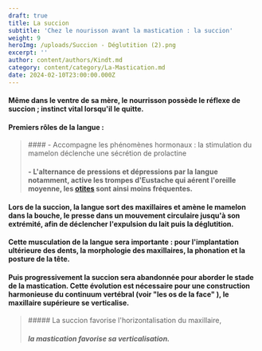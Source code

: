 ```yaml
---
draft: true
title: La succion
subtitle: 'Chez le nourisson avant la mastication : la succion'
weight: 9
heroImg: /uploads/Succion - Déglutition (2).png
excerpt: ''
author: content/authors/Kindt.md
category: content/category/La-Mastication.md
date: 2024-02-10T23:00:00.000Z
---
```


#### Même dans le ventre de sa mère, le nourrisson possède le réflexe de succion ; instinct vital lorsqu'il le quitte.

<Space height={15} />

#### Premiers rôles de la langue :

<Space height={20} />

<BlockQuote>
  #### &#x20;- Accompagne les phénomènes hormonaux : la stimulation du mamelon déclenche une sécrétion de prolactine

  #### &#x20;- L'alternance de pressions et dépressions par la langue notamment, active les trompes d'Eustache  qui aérent l'oreille moyenne, les [otites](https://soinsdenosenfants.cps.ca/handouts/health-conditions-and-treatments/ear_infections "otites") sont ainsi moins fréquentes.
</BlockQuote>

<Space height={20} />

####

<Space height={10} />

#### Lors de la succion, la langue sort des maxillaires et amène le mamelon dans la bouche, le presse dans un mouvement circulaire jusqu'à son extrémité, afin de déclencher l'expulsion du lait puis la déglutition.

#### Cette musculation de la langue sera importante : pour l'implantation ultérieure des dents, la morphologie des maxillaires, la phonation et la posture de la tête.

<Space height={20} />

#### Puis progressivement la succion sera abandonnée pour aborder le stade de la mastication. Cette évolution est nécessaire pour une construction harmonieuse du continuum vertébral (voir **"les os de la face"** ), le maxillaire supérieure se verticalise.

<Space height={20} />

<BlockQuote position="center">
  ##### La succion favorise l'horizontalisation du maxillaire,

  ##### **la mastication favorise sa verticalisation.**
</BlockQuote>
